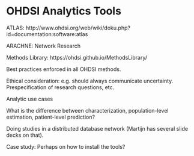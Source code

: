 # OHDSI Analytics Tools {#OhdsiAnalyticsTools}

ATLAS: http://www.ohdsi.org/web/wiki/doku.php?id=documentation:software:atlas 

ARACHNE: Network Research

Methods Library: https://ohdsi.github.io/MethodsLibrary/


Best practices enforced in all OHDSI methods.

Ethical consideration: e.g. should always communicate uncertainty. Prespecification of research questions, etc. 

Analytic use cases

What is the difference between characterization, population-level estimation, patient-level prediction?

Doing studies in a distributed database network (Martijn has several slide decks on that).

Case study: Perhaps on how to install the tools?
